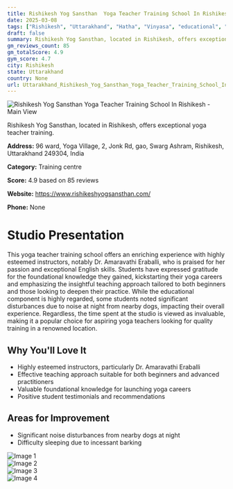 ```yaml
---
title: Rishikesh Yog Sansthan  Yoga Teacher Training School In Rishikesh
date: 2025-03-08
tags: ["Rishikesh", "Uttarakhand", "Hatha", "Vinyasa", "educational", "intensive", "Rishikesh"]  
draft: false
summary: Rishikesh Yog Sansthan, located in Rishikesh, offers exceptional yoga teacher training.
gm_reviews_count: 85
gm_totalScore: 4.9
gym_score: 4.7
city: Rishikesh
state: Uttarakhand
country: None
url: Uttarakhand_Rishikesh_Yog_Sansthan_Yoga_Teacher_Training_School_In_Rishikesh
---
```


<div className="aspect-[16/9] relative my-8">
  <img 
    src="https://lh5.googleusercontent.com/p/AF1QipOCIJxrdrm1Y8D-iictsBhpxtM-5bxUup7OUkXZ=w1920-h1080-k-no"
    alt="Rishikesh Yog Sansthan  Yoga Teacher Training School In Rishikesh - Main View"
    className="object-cover absolute inset-0 w-full h-full rounded-lg"
  />
</div>

Rishikesh Yog Sansthan, located in Rishikesh, offers exceptional yoga teacher training.

**Address:** 96 ward, Yoga Village, 2, Jonk Rd, gao, Swarg Ashram, Rishikesh, Uttarakhand 249304, India

**Category:** Training centre

**Score:** 4.9 based on 85 reviews

**Website:** https://www.rishikeshyogsansthan.com/

**Phone:** None

# Studio Presentation

This yoga teacher training school offers an enriching experience with highly esteemed instructors, notably Dr. Amaravathi Eraballi, who is praised for her passion and exceptional English skills. Students have expressed gratitude for the foundational knowledge they gained, kickstarting their yoga careers and emphasizing the insightful teaching approach tailored to both beginners and those looking to deepen their practice. While the educational component is highly regarded, some students noted significant disturbances due to noise at night from nearby dogs, impacting their overall experience. Regardless, the time spent at the studio is viewed as invaluable, making it a popular choice for aspiring yoga teachers looking for quality training in a renowned location.



## Why You'll Love It

- Highly esteemed instructors, particularly Dr. Amaravathi Eraballi
- Effective teaching approach suitable for both beginners and advanced practitioners
- Valuable foundational knowledge for launching yoga careers
- Positive student testimonials and recommendations

## Areas for Improvement

- Significant noise disturbances from nearby dogs at night
- Difficulty sleeping due to incessant barking

<div className="grid grid-cols-1 xl:grid-cols-2 gap-4 my-8">
<div className="aspect-[4/3] relative"><img src="https://lh3.googleusercontent.com/p/AF1QipOIAS74M4ZK1C32lnDz1tu-fmBOx8DQB81QeOgx=w1920-h1080-k-no" alt="Image 1" className="object-cover absolute inset-0 w-full h-full rounded-lg" /></div>
<div className="aspect-[4/3] relative"><img src="https://lh5.googleusercontent.com/p/AF1QipMoK7bIAOlrJSgyq3G4CdzkAUkjzLPdAfBb1KoE=w1920-h1080-k-no" alt="Image 2" className="object-cover absolute inset-0 w-full h-full rounded-lg" /></div>
<div className="aspect-[4/3] relative"><img src="https://lh5.googleusercontent.com/p/AF1QipMc3LKMwXjD1833Vi7mSaSvqoeHD7mHRy2nReSU=w1920-h1080-k-no" alt="Image 3" className="object-cover absolute inset-0 w-full h-full rounded-lg" /></div>
<div className="aspect-[4/3] relative"><img src="https://lh5.googleusercontent.com/p/AF1QipOJaKX0RxxQaT0AgBxQN_57Z4ETLZDyaOcef07m=w1920-h1080-k-no" alt="Image 4" className="object-cover absolute inset-0 w-full h-full rounded-lg" /></div>
</div>